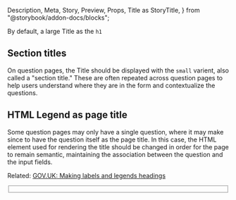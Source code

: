   Description,
  Meta,
  Story,
  Preview,
  Props,
  Title as StoryTitle,
} from "@storybook/addon-docs/blocks";

<Meta title="Components/Title" component={Title} />

<StoryTitle />
<Description of={Title} />

By default, a large Title as the `h1`

<Preview>
  <Story name="Default">
    <Title>Verify your employment history</Title>
  </Story>
</Preview>

## Section titles

On question pages, the Title should be displayed with the `small` varient, also called
a "section title." These are often repeated across question pages to help users understand
where they are in the form and contextualize the questions.

<Preview>
  <Story name="Small">
    <Title small>Tell us about yourself</Title>
  </Story>
</Preview>

## HTML Legend as page title

Some question pages may only have a single question, where it may make since to have
the question itself as the page title. In this case, the HTML element used for
rendering the title should be changed in order for the page to remain semantic,
maintaining the association between the question and the input fields.

Related: [GOV.UK: Making labels and legends headings](https://design-system.service.gov.uk/get-started/labels-legends-headings/)

<Preview>
  <Story name="Legend">
    <fieldset className="usa-fieldset">
      <Title component="legend">Where do you receive mail?</Title>
    </fieldset>
  </Story>
</Preview>

<Props of={Title} />

